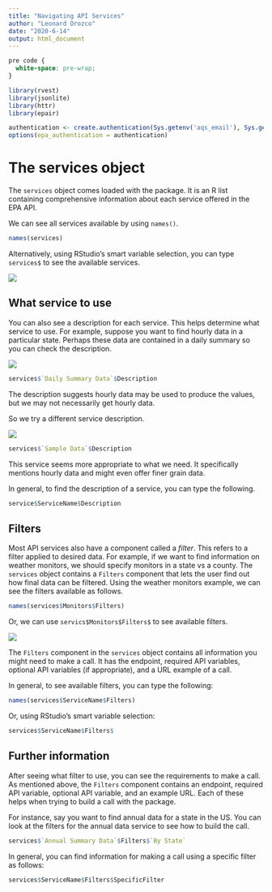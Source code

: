 ```yaml
---
title: "Navigating API Services"
author: "Leonard Orozco"
date: "2020-6-14"
output: html_document
---
```


```css
pre code {
  white-space: pre-wrap;
}
```

```r
library(rvest)
library(jsonlite)
library(httr)
library(epair)
```

```r
authentication <- create.authentication(Sys.getenv('aqs_email'), Sys.getenv('aqs_api_key'))
options(epa_authentication = authentication)
```

# The services object

The `services` object comes loaded with the package. It is an R list containing comprehensive information about each service offered in the EPA API. 

We can see all services available by using `names()`.

```r
names(services)
```

Alternatively, using RStudio's smart variable selection, you can type `services$`
to see the available services. 

![](/img/making_first_call/service_selection.png)

## What service to use

You can also see a description for each service. This helps determine what service to use. For example, suppose you want to find hourly data in a particular state. Perhaps these data are contained in a daily summary so you can check the description. 

![](/img/services/daily_description.png)

```r
services$`Daily Summary Data`$Description
```
The description suggests hourly data may be used to produce the values, but we may not necessarily get hourly data. 

So we try a different service description. 

![](/img/services/sample_description.png)

```r
services$`Sample Data`$Description
```
This service seems more appropriate to what we need. It specifically mentions hourly data and might even offer finer grain data. 

In general, to find the description of a service, you can type the following. 

```r
service$ServiceName$Description
```

## Filters

Most API services also have a component called a *filter*. This refers to a filter applied to desired data. 
For example, if we want to find information on weather monitors, we should specify monitors in a state vs a county. The `services` object contains a `Filters` component that lets the user find out how final data can be filtered. Using the weather monitors example, we can see the filters available as follows.

```r
names(services$Monitors$Filters)
```

Or, we can use `servics$Monitors$Filters$` to see available filters.

![](/img/services/monitor_filters.png)

The `Filters` component in the `services` object contains all information you might need to make a call. It has the endpoint, required API variables, optional API variables (if appropriate), and a URL example of a call. 

In general, to see available filters, you can type the following: 

```r
names(services$ServiceName$Filters)
```

Or, using RStudio's smart variable selection:

```r
services$ServiceName$Filters$
```

## Further information

After seeing what filter to use, you can see the requirements to make a call. As mentioned above, the `Filters` component contains an endpoint, required API variable, optional API variable, and an example URL. Each of these helps when trying to build a call with the package. 

For instance, say you want to find annual data for a state in the US. You can look at the filters for the annual data service to see how to build the call. 

```r
services$`Annual Summary Data`$Filters$`By State`
```

In general, you can find information for making a call using a specific filter 
as follows:

```r
services$ServiceName$Filters$SpecificFilter
```